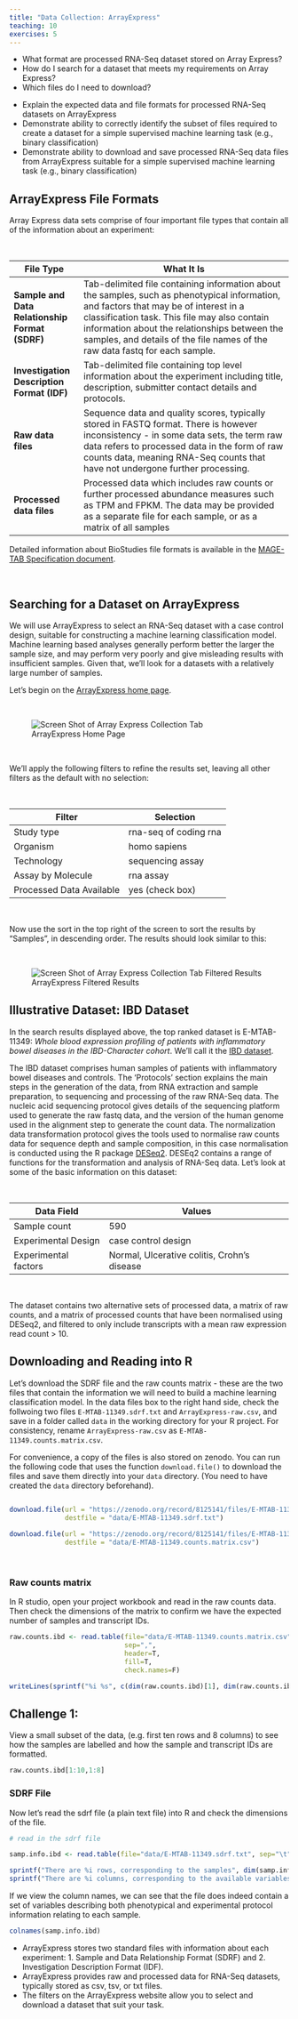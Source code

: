 ```yaml
---
title: "Data Collection: ArrayExpress"
teaching: 10
exercises: 5
---
```


:::::::::::::::::::::::::::::::::::::: questions 

- What format are processed RNA-Seq dataset stored on Array Express?
- How do I search for a dataset that meets my requirements on Array Express?
- Which files do I need to download?

::::::::::::::::::::::::::::::::::::::::::::::::

::::::::::::::::::::::::::::::::::::: objectives

- Explain the expected data and file formats for processed RNA-Seq datasets on ArrayExpress
- Demonstrate ability to correctly identify the subset of files required to create a dataset for a simple supervised machine learning task (e.g., binary classification)
- Demonstrate ability to download and save processed RNA-Seq data files from ArrayExpress suitable for a simple supervised machine learning task (e.g., binary classification)

::::::::::::::::::::::::::::::::::::::::::::::::


## ArrayExpress File Formats

Array Express data sets comprise of four important file types that contain all of the information about an experiment:

<br>

File Type | What It Is
--- | ---------
**Sample and Data Relationship Format (SDRF)** |  Tab-delimited file containing information about the samples, such as phenotypical information, and factors that may be of interest in a classification task. This file may also contain information about the relationships between the samples, and details of the file names of the raw data fastq for each sample.
**Investigation Description Format (IDF)** | Tab-delimited file containing top level information about the experiment including title, description, submitter contact details and protocols.
**Raw data files** | Sequence data and quality scores, typically stored in FASTQ format. There is however inconsistency - in some data sets, the term raw data refers to processed data in the form of raw counts data, meaning RNA-Seq counts that have not undergone further processing.
**Processed data files** | Processed data which includes raw counts or further processed abundance measures such as TPM and FPKM. The data may be provided as a separate file for each sample, or as a matrix of all samples

Detailed information about BioStudies file formats is available in the [MAGE-TAB Specification document](https://www.ebi.ac.uk/biostudies/misc/MAGE-TABv1.1_2011_07_28.pdf).

<br>

## Searching for a Dataset on ArrayExpress

We will use ArrayExpress to select an RNA-Seq dataset with a case control design, suitable for constructing a machine learning classification model. Machine learning based analyses generally perform better the larger the sample size, and may perform very poorly and give misleading results with insufficient samples. Given that, we'll look for a datasets with a relatively large number of samples.

Let's begin on the [ArrayExpress home page](https://www.ebi.ac.uk/biostudies/arrayexpress/studies). 

<br>

![ArrayExpress Home Page](fig/biostudies_home_page.jpg){alt='Screen Shot of Array Express Collection Tab'}

<br>

We'll apply the following filters to refine the results set, leaving all other filters as the default with no selection:

<br>

Filter                   | Selection
------------------------ | ---------------------
Study type               | rna-seq of coding rna
Organism                 | homo sapiens
Technology               | sequencing assay
Assay by Molecule        | rna assay
Processed Data Available | yes (check box)

<br>

Now use the sort in the top right of the screen to sort the results by "Samples", in descending order. The results should look similar to this:

<br>

![ArrayExpress Filtered Results](fig/biostudies_home_filtered.jpg){alt='Screen Shot of Array Express Collection Tab Filtered Results'}

## Illustrative Dataset: IBD Dataset

In the search results displayed above, the top ranked dataset is E-MTAB-11349: *Whole blood expression profiling of patients with inflammatory bowel diseases in the IBD-Character cohort*. We'll call it the [IBD dataset](https://www.ebi.ac.uk/biostudies/arrayexpress/studies/E-MTAB-11349).

The IBD dataset comprises human samples of patients with inflammatory bowel diseases and controls. The 'Protocols' section explains the main steps in the generation of the data, from RNA extraction and sample preparation, to sequencing and processing of the raw RNA-Seq data. The nucleic acid sequencing protocol gives details of the sequencing platform used to generate the raw fastq data, and the version of the human genome used in the alignment step to generate the count data. The normalization data transformation protocol gives the tools used to normalise raw counts data for sequence depth and sample composition, in this case normalisation is conducted using the R package [DESeq2](https://bioconductor.org/packages/release/bioc/html/DESeq2.html). DESEq2 contains a range of functions for the transformation and analysis of RNA-Seq data. Let's look at some of the basic information on this dataset:

<br>

Data Field              | Values
----------------------- | ---------------------
Sample count            | 590
Experimental Design     | case control design
Experimental factors    | Normal, Ulcerative colitis, Crohn's disease

<br>

The dataset contains two alternative sets of processed data, a matrix of raw counts, and a matrix of processed counts that have been normalised using DESeq2, and filtered to only include transcripts with a mean raw expression read count > 10.

## Downloading and Reading into R

Let's download the SDRF file and the raw counts matrix - these are the two files that contain the information we will need to build a machine learning classification model. In the data files box to the right hand side, check the follwoing two files `E-MTAB-11349.sdrf.txt` and `ArrayExpress-raw.csv`, and save in a folder called `data` in the working directory for your R project. For consistency, rename `ArrayExpress-raw.csv` as `E-MTAB-11349.counts.matrix.csv`.

For convenience, a copy of the files is also stored on zenodo. You can run the following code that uses the function `download.file()` to download the files and save them directly into your `data` directory. (You need to have created the `data` directory beforehand).

```r

download.file(url = "https://zenodo.org/record/8125141/files/E-MTAB-11349.sdrf.txt",
              destfile = "data/E-MTAB-11349.sdrf.txt")
              
download.file(url = "https://zenodo.org/record/8125141/files/E-MTAB-11349.counts.matrix.csv",
              destfile = "data/E-MTAB-11349.counts.matrix.csv")
```
<br>

### Raw counts matrix

In R studio, open your project workbook and read in the raw counts data. Then check the dimensions of the matrix to confirm we have the expected number of samples and transcript IDs.

```r

raw.counts.ibd <- read.table(file="data/E-MTAB-11349.counts.matrix.csv",
                             sep=",",
                             header=T,
                             fill=T,
                             check.names=F)

writeLines(sprintf("%i %s", c(dim(raw.counts.ibd)[1], dim(raw.counts.ibd)[2]), c("rows corresponding to transcript IDs", "columns corresponding to samples")))

```


::::::::::::::::::::::::::::::::::::: challenge 

## Challenge 1:

View a small subset of the data, (e.g. first ten rows and 8 columns) to see how the samples are labelled and how the sample and transcript IDs are formatted.

:::::::::::::::::::::::: solution 

```r

raw.counts.ibd[1:10,1:8]

```
:::::::::::::::::::::::::::::::::

::::::::::::::::::::::::::::::::::::::::::::::::


### SDRF File

Now let's read the sdrf file (a plain text file) into R and check the dimensions of the file.

```r

# read in the sdrf file

samp.info.ibd <- read.table(file="data/E-MTAB-11349.sdrf.txt", sep="\t", header=T, fill=T, check.names=F)

sprintf("There are %i rows, corresponding to the samples", dim(samp.info.ibd)[1])
sprintf("There are %i columns, corresponding to the available variables for each sample", dim(samp.info.ibd)[2])

```

If we view the column names, we can see that the file does indeed contain a set of variables describing both phenotypical and experimental protocol information relating to each sample.

```r

colnames(samp.info.ibd)

```

::::::::::::::::::::::::::::::::::::: keypoints 

- ArrayExpress stores two standard files with information about each experiment: 1. Sample and Data Relationship Format (SDRF) and 2. Investigation Description Format (IDF).
- ArrayExpress provides raw and processed data for RNA-Seq datasets, typically stored as csv, tsv, or txt files.
- The filters on the ArrayExpress website allow you to select and download a dataset that suit your task.

::::::::::::::::::::::::::::::::::::::::::::::::

